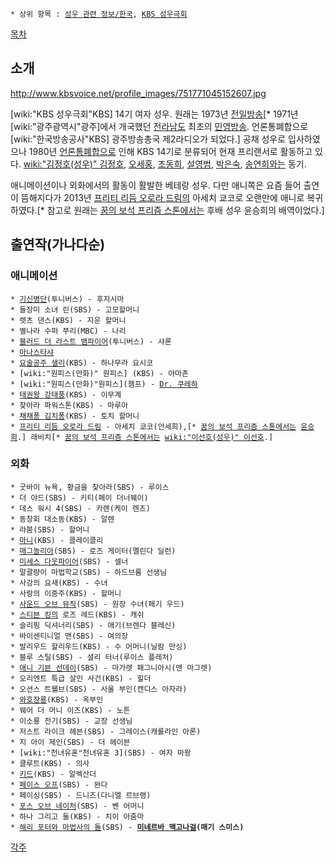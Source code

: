  * 상위 항목 : [[성우 관련 정보/한국]], [[KBS 성우극회]]

[[목차]]
== 소개 ==
http://www.kbsvoice.net/profile_images/751771045152607.jpg

[wiki:"KBS 성우극회"KBS] 14기 여자 성우. 원래는 1973년 [[전일방송]][* 1971년 [wiki:"광주광역시"광주]에서 개국했던 [[전라남도]] 최초의 [[민영방송]]. 언론통폐합으로 [wiki:"한국방송공사"KBS] 광주방송총국 제2라디오가 되었다.] 공채 성우로 입사하였으나 1980년 [[언론통폐합]]으로 인해 KBS 14기로 분류되어 현재 프리랜서로 활동하고 있다. [[wiki:"김정호(성우)" 김정호]], [[오세홍]], [[조동희]], [[설영범]], [[박은숙]], [[송연희]]와는 동기.

애니메이션이나 외화에서의 활동이 활발한 베테랑 성우. 다만 애니쪽은 요즘 들어 출연이 뜸해지다가 2013년 [[프리티 리듬 오로라 드림]]의 아세치 쿄코로 오랜만에 애니로 복귀하였다.[* 참고로 원래는 [[꿈의 보석 프리즘 스톤]]에서는 후배 성우 윤승희의 배역이었다.]

== 출연작(가나다순) ==
=== 애니메이션 ===
 * [[기신병단]](투니버스) - 후지시마
 * 들장미 소녀 린(SBS) - 고모할머니
 * 렛츠 댄스(KBS) - 지운 할머니
 * 별나라 수퍼 쭈리(MBC) - 나리
 * [[블러드 더 라스트 뱀파이어]](투니버스) - 샤론
 * [[아나스타샤(애니메이션)|아나스타샤]]
 * [[요술공주 샐리]](KBS) - 하나무라 요시코
 * [wiki:"원피스(만화)" 원피스] (KBS) - 아마존
 * [wiki:"원피스(만화)"원피스](챔프) - [[Dr. 쿠레하]]
 * [[태권왕 강태풍]](KBS) - 이무계
 * 찾아라 파워스톤(KBS) - 마루아
 * [[채채퐁 김치퐁]](KBS) - 토치 할머니
 * [[프리티 리듬 오로라 드림]] - 아세치 쿄코(안세희),[* [[꿈의 보석 프리즘 스톤]]에서는 [[윤승희]].] 래비치[* [[꿈의 보석 프리즘 스톤]]에서는 [[wiki:"이선호(성우)" 이선호]].]

=== 외화 ===
 * 굿바이 뉴욕, 황금을 찾아라(SBS) - 루이스
 * 더 야드(SBS) - 키티(페이 더너웨이)
 * 데스 워시 4(SBS) - 카렌(케이 렌즈)
 * 동창회 대소동(KBS) - 알렌
 * 라붐(SBS) - 할머니
 * [[마니]](KBS) - 클레이클리
 * [[매그놀리아]](SBS) - 로즈 게이터(멜린다 딜런)
 * [[미세스 다웃파이어]](SBS) - 셀너
 * 말괄량이 마법학교(SBS) - 하드브룸 선생님
 * 사강의 요새(KBS) - 수녀
 * 사랑의 이중주(KBS) - 할머니
 * [[사운드 오브 뮤직]](SBS) - 원장 수녀(페기 우드)
 * [[스티븐 킹]]의 로즈 레드(KBS) - 캐쉬
 * 슬리핑 딕셔너리(SBS) - 애기(브렌다 블레신)
 * 바이센티니얼 맨(SBS) - 여의장
 * 발리우드 할리우드(KBS) - 수 어머니(닐람 만싱)
 * 블루 스틸(SBS) - 셜리 터너(루이스 플레처)
 * [[애니 기븐 선데이]](SBS) - 마가렛 패그니아시(앤 마그렛)
 * 오리엔트 특급 살인 사건(KBS) - 힐더
 * 오션스 트웰브(SBS) - 사울 부인(캔디스 아자라)
 * [[와호장룡]](KBS) - 옥부인
 * 웨어 더 머니 이즈(KBS) - 노튼
 * 이소룡 전기(SBS) - 교장 선생님
 * 저스트 라이크 헤븐(SBS) - 그레이스(캐롤라인 아론)
 * 지 아이 제인(SBS) - 더 헤이븐
 * [wiki:"천녀유혼"천녀유혼 3](SBS) - 여자 마왕
 * 클루트(KBS) - 의사
 * [[키드]](KBS) - 알렉산더
 * [[페이스 오프]](SBS) - 완다
 * 페이싱(SBS) - 드니즈(다니엘 르브랭)
 * [[포스 오브 네이처]](SBS) - 벤 어머니
 * 하나 그리고 둘(KBS) - 치이 아줌마
 * [[해리 포터와 마법사의 돌]](SBS) - '''[[미네르바 맥고나걸]](매기 스미스)'''

[[각주]]
